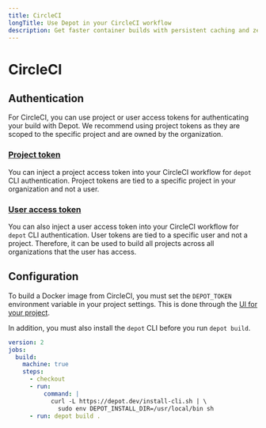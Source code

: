 ```yaml
---
title: CircleCI
longTitle: Use Depot in your CircleCI workflow
description: Get faster container builds with persistent caching and zero emulation in CircleCI
---
```


# CircleCI

## Authentication

For CircleCI, you can use project or user access tokens for authenticating your build with Depot. We recommend using project tokens as they are scoped to the specific project and are owned by the organization.

### [Project token](/docs/cli/authentication#project-tokens)

You can inject a project access token into your CircleCI workflow for `depot` CLI authentication. Project tokens are tied to a specific project in your organization and not a user.

### [User access token](/docs/cli/authentication#user-access-tokens)

You can also inject a user access token into your CircleCI workflow for `depot` CLI authentication. User tokens are tied to a specific user and not a project. Therefore, it can be used to build all projects across all organizations that the user has access.

## Configuration

To build a Docker image from CircleCI, you must set the `DEPOT_TOKEN` environment variable in your project settings. This is done through the [UI for your project](https://circleci.com/docs/2.0/env-vars/#setting-an-environment-variable-in-a-project).

In addition, you must also install the `depot` CLI before you run `depot build`.

```yaml showLineNumbers
version: 2
jobs:
  build:
    machine: true
    steps:
      - checkout
      - run:
          command: |
            curl -L https://depot.dev/install-cli.sh | \
              sudo env DEPOT_INSTALL_DIR=/usr/local/bin sh
      - run: depot build .
```
